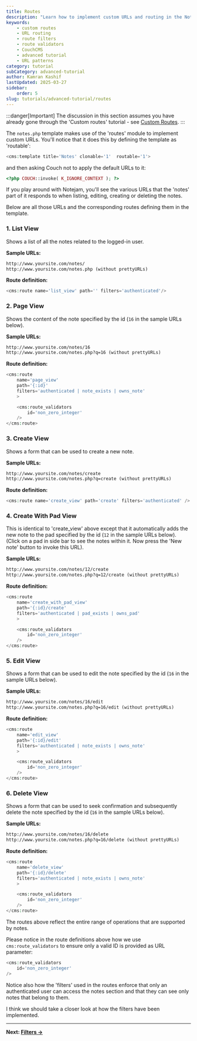 ---
title: Routes
description: "Learn how to implement custom URLs and routing in the Notejam application using CouchCMS's routing module, including list, create, edit, and delete operations."
keywords:
    - custom routes
    - URL routing
    - route filters
    - route validators
    - CouchCMS
    - advanced tutorial
    - URL patterns
category: tutorial
subCategory: advanced-tutorial
author: Kamran Kashif
lastUpdated: 2025-03-27
sidebar:
    order: 5
slug: tutorials/advanced-tutorial/routes
---

:::danger[Important]
The discussion in this section assumes you have already gone through the 'Custom routes' tutorial - see [Custom Routes](../../../concepts/custom-routes).
:::

The `notes.php` template makes use of the 'routes' module to implement custom URLs. You'll notice that it does this by defining the template as 'routable':

```php
<cms:template title='Notes' clonable='1'  routable='1'>
```

and then asking Couch not to apply the default URLs to it:

```php
<?php COUCH::invoke( K_IGNORE_CONTEXT ); ?>
```

If you play around with Notejam, you'll see the various URLs that the 'notes' part of it responds to when listing, editing, creating or deleting the notes.

Below are all those URLs and the corresponding routes defining them in the template.

### 1. List View

Shows a list of all the notes related to the logged-in user.

**Sample URLs:**

```txt
http://www.yoursite.com/notes/
http://www.yoursite.com/notes.php (without prettyURLs)
```

**Route definition:**

```php
<cms:route name='list_view' path='' filters='authenticated'/>
```

### 2. Page View

Shows the content of the note specified by the id (`16` in the sample URLs below).

**Sample URLs:**

```txt
http://www.yoursite.com/notes/16
http://www.yoursite.com/notes.php?q=16 (without prettyURLs)
```

**Route definition:**

```php
<cms:route
    name='page_view'
    path='{:id}'
    filters='authenticated | note_exists | owns_note'
    >

    <cms:route_validators
        id='non_zero_integer'
    />
</cms:route>
```

### 3. Create View

Shows a form that can be used to create a new note.

**Sample URLs:**

```txt
http://www.yoursite.com/notes/create
http://www.yoursite.com/notes.php?q=create (without prettyURLs)
```

**Route definition:**

```php
<cms:route name='create_view' path='create' filters='authenticated' />
```

### 4. Create With Pad View

This is identical to 'create_view' above except that it automatically adds the new note to the pad specified by the id (`12` in the sample URLs below). (Click on a pad in side bar to see the notes within it. Now press the 'New note' button to invoke this URL).

**Sample URLs:**

```txt
http://www.yoursite.com/notes/12/create
http://www.yoursite.com/notes.php?q=12/create (without prettyURLs)
```

**Route definition:**

```php
<cms:route
    name='create_with_pad_view'
    path='{:id}/create'
    filters='authenticated | pad_exists | owns_pad'
    >

    <cms:route_validators
        id='non_zero_integer'
    />
</cms:route>
```

### 5. Edit View

Shows a form that can be used to edit the note specified by the id (`16` in the sample URLs below).

**Sample URLs:**

```txt
http://www.yoursite.com/notes/16/edit
http://www.yoursite.com/notes.php?q=16/edit (without prettyURLs)
```

**Route definition:**

```php
<cms:route
    name='edit_view'
    path='{:id}/edit'
    filters='authenticated | note_exists | owns_note'
    >

    <cms:route_validators
        id='non_zero_integer'
    />
</cms:route>
```

### 6. Delete View

Shows a form that can be used to seek confirmation and subsequently delete the note specified by the id (`16` in the sample URLs below).

**Sample URLs:**

```txt
http://www.yoursite.com/notes/16/delete
http://www.yoursite.com/notes.php?q=16/delete (without prettyURLs)
```

**Route definition:**

```php
<cms:route
    name='delete_view'
    path='{:id}/delete'
    filters='authenticated | note_exists | owns_note'
    >

    <cms:route_validators
        id='non_zero_integer'
    />
</cms:route>
```

The routes above reflect the entire range of operations that are supported by notes.

Please notice in the route definitions above how we use `cms:route_validators` to ensure only a valid ID is provided as URL parameter:

```php
<cms:route_validators
    id='non_zero_integer'
/>
```

Notice also how the 'filters' used in the routes enforce that only an authenticated user can access the notes section and that they can see only notes that belong to them.

I think we should take a closer look at how the filters have been implemented.

---

**Next: [Filters →](../filters/)**
